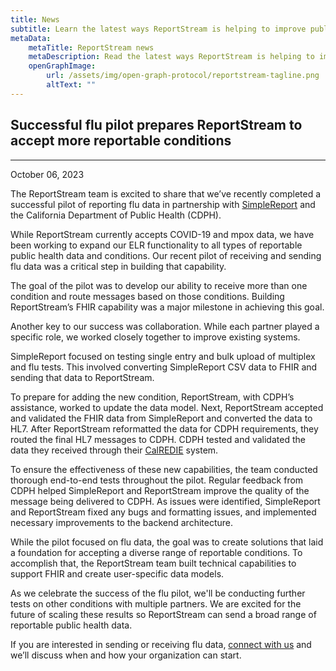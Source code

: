 ```yaml
---
title: News
subtitle: Learn the latest ways ReportStream is helping to improve public health
metaData:
    metaTitle: ReportStream news
    metaDescription: Read the latest ways ReportStream is helping to improve public health.
    openGraphImage:
        url: /assets/img/open-graph-protocol/reportstream-tagline.png
        altText: ""
---
```



<LayoutSidenav>
<Sidenav />
</LayoutSidenav>

## Successful flu pilot prepares ReportStream to accept more reportable conditions

<hr className="rs-hr--alternate" />

<p className="usa-timestamp">October 06, 2023</p>

The ReportStream team is excited to share that we’ve recently completed a successful pilot of reporting flu data in partnership with <A href="https://www.simplereport.gov/">SimpleReport</A> and the California Department of Public Health (CDPH).

While ReportStream currently accepts COVID-19 and mpox data, we have been working to expand our ELR functionality to all types of reportable public health data and conditions. Our recent pilot of receiving and sending flu data was a critical step in building that capability.

The goal of the pilot was to develop our ability to receive more than one condition and route messages based on those conditions. Building ReportStream’s FHIR capability was a major milestone in achieving this goal.

Another key to our success was collaboration. While each partner played a specific role, we worked closely together to improve existing systems.

SimpleReport focused on testing single entry and bulk upload of multiplex and flu tests. This involved converting SimpleReport CSV data to FHIR and sending that data to ReportStream.

To prepare for adding the new condition, ReportStream, with CDPH’s assistance, worked to update the data model. Next, ReportStream accepted and validated the FHIR data from SimpleReport and converted the data to HL7. After ReportStream reformatted the data for CDPH requirements, they routed the final HL7 messages to CDPH. CDPH tested and validated the data they received through their <A href="https://www.cdph.ca.gov/Programs/CID/DCDC/Pages/CalREDIE.aspx">CalREDIE</A> system.

To ensure the effectiveness of these new capabilities, the team conducted thorough end-to-end tests throughout the pilot. Regular feedback from CDPH helped SimpleReport and ReportStream improve the quality of the message being delivered to CDPH. As issues were identified, SimpleReport and ReportStream fixed any bugs and formatting issues, and implemented necessary improvements to the backend architecture.

While the pilot focused on flu data, the goal was to create solutions that laid a foundation for accepting a diverse range of reportable conditions. To accomplish that, the ReportStream team built technical capabilities to support FHIR and create user-specific data models.

As we celebrate the success of the flu pilot, we'll be conducting further tests on other conditions with multiple partners. We are excited for the future of scaling these results so ReportStream can send a broad range of reportable public health data.

If you are interested in sending or receiving flu data, <A href="https://app.smartsheetgov.com/b/form/48f580abb9b440549b1a9cf996ba6957">connect with us</A> and we’ll discuss when and how your organization can start.